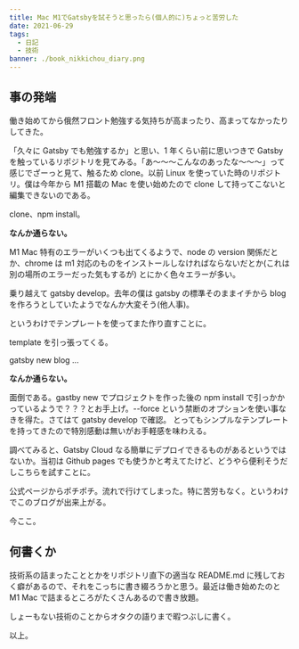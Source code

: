 ```yaml
---
title: Mac M1でGatsbyを試そうと思ったら(個人的に)ちょっと苦労した
date: 2021-06-29
tags:
  - 日記
  - 技術
banner: ./book_nikkichou_diary.png
---
```


## 事の発端

働き始めてから俄然フロント勉強する気持ちが高まったり、高まってなかったりしてきた。

「久々に Gatsby でも勉強するか」と思い、1 年くらい前に思いつきで Gatsby を触っているリポジトリを見てみる。「あ〜〜〜こんなのあったな〜〜〜」って感じでざーっと見て、触るため clone。以前 Linux を使っていた時のリポジトリ。僕は今年から M1 搭載の Mac を使い始めたので clone して持ってこないと編集できないのである。

clone、npm install。

**なんか通らない。**

M1 Mac 特有のエラーがいくつも出てくるようで、node の version 関係だとか、chrome は m1 対応のものをインストールしなければならないだとか(これは別の場所のエラーだった気もするが)
とにかく色々エラーが多い。

乗り越えて gatsby develop。去年の僕は gatsby の標準そのままイチから blog を作ろうとしていたようでなんか大変そう(他人事)。

というわけでテンプレートを使ってまた作り直すことに。

template を引っ張ってくる。

gatsby new blog ...

**なんか通らない。**

面倒である。gastby new でプロジェクトを作った後の npm install で引っかかっているようで？？？とお手上げ。--force という禁断のオプションを使い事なきを得た。さてはて gatsby develop で確認。
とってもシンプルなテンプレートを持ってきたので特別感動は無いがお手軽感を味わえる。

調べてみると、Gatsby Cloud なる簡単にデプロイできるものがあるというではないか。当初は Github pages でも使うかと考えてたけど、どうやら便利そうだしこちらを試すことに。

公式ページからポチポチ。流れで行けてしまった。特に苦労もなく。というわけでこのブログが出来上がる。

今ここ。

## 何書くか

技術系の詰まったこととかをリポジトリ直下の適当な README.md に残しておく癖があるので、それをこっちに書き綴ろうかと思う。最近は働き始めたのと M1 Mac で詰まるところがたくさんあるので書き放題。

しょーもない技術のことからオタクの語りまで暇つぶしに書く。

以上。
